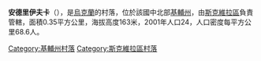 {{coord|49|54|26|N|29|57|38|E|scale:30000|display=title}}

'''安德里伊夫卡'''（{{lang-uk|Андріївка}}），是[[烏克蘭|烏克蘭]]的村落，位於該國中北部[[基輔州|基輔州]]，由[[斯克維拉區|斯克維拉區]]負責管轄，面積0.35平方公里，海拔高度163米，2001年人口24，人口密度每平方公里68.6人。

{{DEFAULTSORT:Андріївка}}
[[Category:基輔州村落|Category:基輔州村落]]
[[Category:斯克維拉區村落|Category:斯克維拉區村落]]


{{Kiev-geo-stub}}